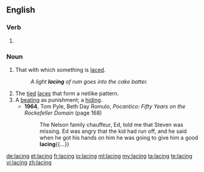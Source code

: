 ==English==

===Verb===
{{head|en}}

# {{present participle of|lace|lang=en}}

===Noun===
{{en-noun}}

# That with which something is [[lace]]d.
#: ''A light '''lacing''' of rum goes into the cake batter.''
# The [[tied]] [[lace]]s that form a netlike pattern.
# A [[beating]] as punishment; a [[hiding]].
#* '''1964''', Tom Pyle, ‎Beth Day Romulo, ''Pocantico: Fifty Years on the Rockefeller Domain'' (page 168)
#*: The Nelson family chauffeur, Ed, told me that Steven was missing. Ed was angry that the kid had run off, and he said when he got his hands on him he was going to give him a good '''lacing'''{{...}}

[[de:lacing]]
[[et:lacing]]
[[fr:lacing]]
[[io:lacing]]
[[ml:lacing]]
[[my:lacing]]
[[ta:lacing]]
[[te:lacing]]
[[vi:lacing]]
[[zh:lacing]]